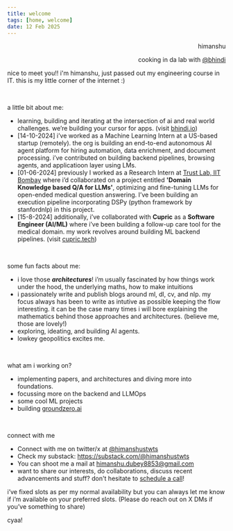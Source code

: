 ```yaml
---
title: welcome 
tags: [home, welcome]
date: 12 Feb 2025
---
```


<div class="mb-4" align="right">
<p class="text-4xl font-semibold">himanshu</p>
<p class="text-base">cooking in da lab with <a href="https://bhindi.io">@bhindi</a></p>
</div>

nice to meet you!! i'm himanshu, just passed out my engineering course in IT. this is my little corner of the internet :)

<br/>

<p class="text-xl md:text-2xl font-semibold">a little bit about me:</p>

- learning, building and iterating at the intersection of ai and real world challenges. we’re building your cursor for apps. (visit [bhindi.io](https://bhindi.io))
- [14-10-2024] i’ve worked as a Machine Learning Intern at a US-based startup (remotely). the org is building an end-to-end autonomous AI agent platform for hiring automation, data enrichment, and document processing. i’ve contributed on building backend pipelines, browsing agents, and applicatioon layer using LMs.
- [01-06-2024] previously I worked as a Research Intern at [Trust Lab, IIT Bombay](https://trustlab.iitb.ac.in/) where i’d collaborated on a project entitled **'Domain Knowledge based Q/A for LLMs'**, optimizing and fine-tuning LLMs for open-ended medical question answering.  I’ve been building an execution pipeline incorporating DSPy (python framework by stanfordnlp) in this project.
- [15-8-2024] additionally, i’ve collaborated with **Cupric** as a **Software Engineer (AI/ML)** where i’ve been building a follow-up care tool for the medical domain. my work revolves around building ML backend pipelines. (visit [cupric.tech](https://cupric.tech))

<br/>

<p class="text-xl md:text-2xl font-semibold">some fun facts about me:</p>

- i love those ***architectures***! i’m usually fascinated by how things work under the hood, the underlying maths, how to make intuitions
- i passionately write and publish blogs around ml, dl, cv, and nlp. my focus always has been to write as intutive as possible keeping the flow interesting. it can be the case many times i will bore explaining the mathematics behind those approaches and architectures. (believe me, those are lovely!) 
- exploring, ideating, and building AI agents.
- lowkey geopolitics excites me.

<br/>

<p class="text-xl md:text-2xl font-semibold">what am i working on?</p>

- implementing papers, and architectures and diving more into foundations.
- focussing more on the backend and LLMOps
- some cool ML projects 
- building [groundzero.ai](https://groundzero.netlify.app)
<br/>

<p class="text-xl md:text-2xl font-semibold">connect with me</p>

- Connect with me on twitter/x at [@himanshustwts](https://twitter.com/himanshustwts)
- Check my substack: https://substack.com/@himanshustwts
- You can shoot me a mail at [himanshu.dubey8853@gmail.com](mailto:himanshu.dubey8853@gmail.com)
- want to share our interests, do collaborations, discuss recent advancements and stuff? don't hesitate to [schedule a call](https://calendly.com/hdubey261102/)!

i’ve fixed slots as per my normal availability but you can always let me know if i’m available on your preferred slots.
(Please do reach out on X DMs if you’ve something to share)

cyaa! 